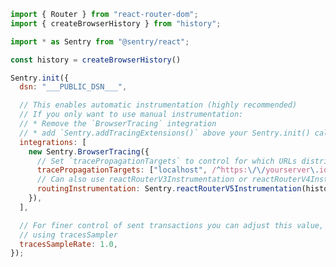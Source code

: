 ```javascript
import { Router } from "react-router-dom";
import { createBrowserHistory } from "history";

import * as Sentry from "@sentry/react";

const history = createBrowserHistory()

Sentry.init({
  dsn: "___PUBLIC_DSN___",

  // This enables automatic instrumentation (highly recommended)
  // If you only want to use manual instrumentation:
  // * Remove the `BrowserTracing` integration
  // * add `Sentry.addTracingExtensions()` above your Sentry.init() call
  integrations: [
    new Sentry.BrowserTracing({
      // Set `tracePropagationTargets` to control for which URLs distributed tracing should be enabled
      tracePropagationTargets: ["localhost", /^https:\/\/yourserver\.io\/api/],
      // Can also use reactRouterV3Instrumentation or reactRouterV4Instrumentation
      routingInstrumentation: Sentry.reactRouterV5Instrumentation(history),
    }),
  ],

  // For finer control of sent transactions you can adjust this value, or 
  // using tracesSampler
  tracesSampleRate: 1.0,
});
```
